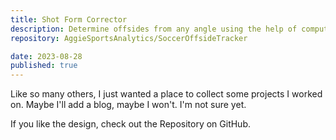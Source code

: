 ```yaml
---
title: Shot Form Corrector
description: Determine offsides from any angle using the help of computer vision.
repository: AggieSportsAnalytics/SoccerOffsideTracker

date: 2023-08-28
published: true
---
```



Like so many others, I just wanted a place to collect some projects I worked on. Maybe I'll add a blog, maybe I won't. I'm not sure yet.

If you like the design, check out the Repository on GitHub.

